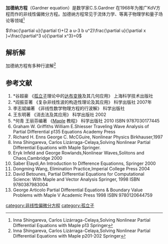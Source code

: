 '''加德纳方程'''（Gardner equation）是数学家C.S.Gardner 在1968年为推广KdV方程而作的非线性偏微分方程。加德纳方程常见于流体力学、等离子物理学和量子场论等领域<ref>Inna Shingareva, Carlos Lizárraga-Celaya,Solving Nonlinear Partial Differential Equations with Maple p13 Springer</ref>


<math>\frac{\partial u}{\partial  t}+(2 a u-3 b u^2)\frac{\partial u}{\partial x }+\frac{\partial^3 u}{\partial  x^3}=0</math>

==解析解==
加德纳方程有多种行波解<ref>Inna Shingareva, Carlos Lizárraga-Celaya,Solving Nonlinear Partial Differential Equations with Maple p201-202 Springer</ref>


{{Gallery
|width=250
|height=200
|align=center
|File:Gardner equation traveling wave plot10.gif|
|File:Gardner equation traveling wave plot12.gif|
|File:Gardner equation traveling wave plot14.gif|
|File:Gardner equation traveling wave plot16.gif|
|File:Gardner equation traveling wave plot2.gif|
|File:Gardner equation traveling wave plot4.gif|
|File:Gardner equation traveling wave plot6.gif|
|File:Gardner equation traveling wave plot7.gif|
|File:Gardner equation traveling wave plot25.gif|
|File:Gardner equation traveling wave plot28.gif|
}}

==参考文献==
<references/>
# *谷超豪 《[[孤立子|孤立子]]理论中的[[达布变换|达布变换]]及其几何应用》 上海科学技术出版社
# *阎振亚著 《复杂非线性波的构造性理论及其应用》 科学出版社 2007年
# 李志斌编著 《非线性数学物理方程的行波解》 科学出版社
#王东明著 《消去法及其应用》 科学出版社 2002
# *何青 王丽芬编著 《[[Maple|Maple]] 教程》 科学出版社 2010 ISBN 9787030177445
#Graham W. Griffiths William E.Shiesser Traveling Wave Analysis of Partial Differential p135 Equations Academy Press
# Richard H. Enns George C. McCGuire, Nonlinear Physics Birkhauser,1997
#Inna Shingareva, Carlos Lizárraga-Celaya,Solving Nonlinear Partial Differential Equations with Maple Springer.
#Eryk Infeld and George Rowlands,Nonlinear Waves,Solitons and Chaos,Cambridge 2000
#Saber Elaydi,An Introduction to Difference Equationns, Springer 2000
#Dongming Wang, Elimination Practice,Imperial College Press 2004
# David Betounes, Partial Differential Equations for Computational Science: With Maple and Vector Analysis Springer, 1998 ISBN 9780387983004
# George Articolo Partial Differential Equations & Boundary Value Problems with Maple V Academic Press 1998 ISBN 9780120644759

{{非线性偏微分方程}}

[[category:非线性偏微分方程|category:非线性偏微分方程]]
[[category:孤立子|category:孤立子]]